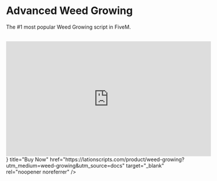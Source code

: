 
# Advanced Weed Growing
The #1 most popular Weed Growing script in FiveM.<br /><br />

<iframe 
  width="560" 
  height="315" 
  src="https://www.youtube.com/embed/vDfBvQBztXo?si=s0cKNkj9HMKV2gVd" 
  title="YouTube video player" 
  frameborder="0" 
  allow="accelerometer; autoplay; clipboard-write; encrypted-media; gyroscope; picture-in-picture" 
  allowfullscreen>
</iframe>

<Cards>
    <Cards.Card
        icon={<OpenInNew/>}
        title="Buy Now"
        href="https://lationscripts.com/product/weed-growing?utm_medium=weed-growing&utm_source=docs"
        target="_blank"
        rel="noopener noreferrer"
    />
</Cards>
